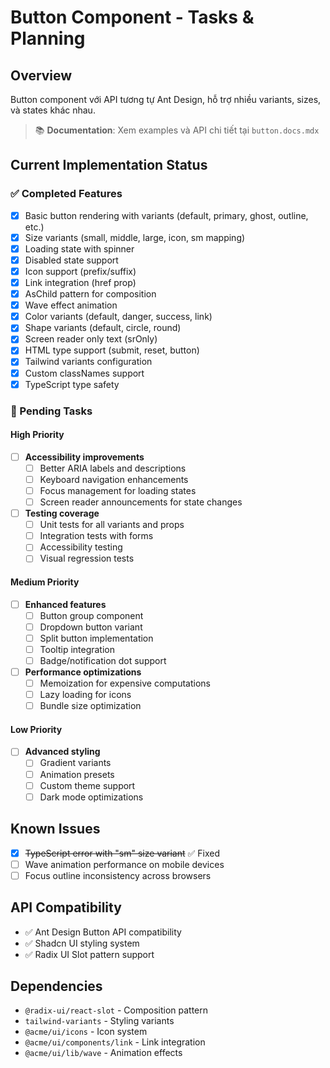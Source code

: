 # Button Component - Tasks & Planning

## Overview
Button component với API tương tự Ant Design, hỗ trợ nhiều variants, sizes, và states khác nhau.

> 📚 **Documentation**: Xem examples và API chi tiết tại `button.docs.mdx`

## Current Implementation Status

### ✅ Completed Features
- [x] Basic button rendering with variants (default, primary, ghost, outline, etc.)
- [x] Size variants (small, middle, large, icon, sm mapping)
- [x] Loading state with spinner
- [x] Disabled state support
- [x] Icon support (prefix/suffix)
- [x] Link integration (href prop)
- [x] AsChild pattern for composition
- [x] Wave effect animation
- [x] Color variants (default, danger, success, link)
- [x] Shape variants (default, circle, round)
- [x] Screen reader only text (srOnly)
- [x] HTML type support (submit, reset, button)
- [x] Tailwind variants configuration
- [x] Custom classNames support
- [x] TypeScript type safety

### 🚧 Pending Tasks

#### High Priority
- [ ] **Accessibility improvements**
  - [ ] Better ARIA labels and descriptions
  - [ ] Keyboard navigation enhancements
  - [ ] Focus management for loading states
  - [ ] Screen reader announcements for state changes

- [ ] **Testing coverage**
  - [ ] Unit tests for all variants and props
  - [ ] Integration tests with forms
  - [ ] Accessibility testing
  - [ ] Visual regression tests

#### Medium Priority
- [ ] **Enhanced features**
  - [ ] Button group component
  - [ ] Dropdown button variant
  - [ ] Split button implementation
  - [ ] Tooltip integration
  - [ ] Badge/notification dot support

- [ ] **Performance optimizations**
  - [ ] Memoization for expensive computations
  - [ ] Lazy loading for icons
  - [ ] Bundle size optimization

#### Low Priority
- [ ] **Advanced styling**
  - [ ] Gradient variants
  - [ ] Animation presets
  - [ ] Custom theme support
  - [ ] Dark mode optimizations

## Known Issues
- [x] ~~TypeScript error with "sm" size variant~~ ✅ Fixed
- [ ] Wave animation performance on mobile devices
- [ ] Focus outline inconsistency across browsers

## API Compatibility
- ✅ Ant Design Button API compatibility
- ✅ Shadcn UI styling system
- ✅ Radix UI Slot pattern support

## Dependencies
- `@radix-ui/react-slot` - Composition pattern
- `tailwind-variants` - Styling variants
- `@acme/ui/icons` - Icon system
- `@acme/ui/components/link` - Link integration
- `@acme/ui/lib/wave` - Animation effects
